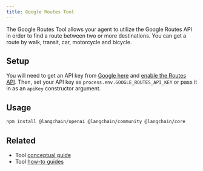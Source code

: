 ```yaml
---
title: Google Routes Tool
---
```


The Google Routes Tool allows your agent to utilize the Google Routes API in order to find a route between
two or more destinations. You can get a route by walk, transit, car, motorcycle and bicycle.

## Setup

You will need to get an API key from [Google here](https://developers.google.com/maps/documentation/places/web-service/overview)
and [enable the Routes API](https://console.cloud.google.com/apis/library/routes.googleapis.com). Then, set your API key
as `process.env.GOOGLE_ROUTES_API_KEY` or pass it in as an `apiKey` constructor argument.

## Usage


<IntegrationInstallTooltip/>

```bash npm
npm install @langchain/openai @langchain/community @langchain/core
```


<GoogleRoutes />

## Related

- Tool [conceptual guide](/oss/concepts/tools)
- Tool [how-to guides](/oss/how-to/#tools)
